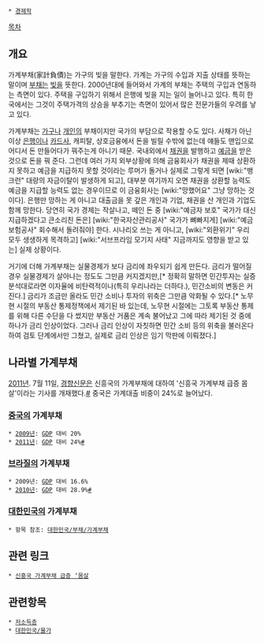  * [[경제학]]

[[목차]]
== 개요 ==
가계부채(家計負債)는 가구의 빚을 말한다. 가계는 가구의 수입과 지출 상태를 뜻하는 말이며 [[부채]]는 [[빚]]을 뜻한다. 2000년대에 들어와서 가계의 부채는 주택의 구입과 연동하는 측면이 있다. 주택을 구입하기 위해서 은행에 빚을 지는 일이 늘어나고 있다. 특히 한국에서는 그것이 주택가격의 상승을 부추기는 측면이 있어서 많은 전문가들의 우려를 낳고 있다. 

가계부채는 [[가구]]나 [[개인]]의 부채이지만 국가의 부담으로 작용할 수도 있다. 사채가 아닌 이상 [[은행]]이나 [[카드사]], 캐피탈, 상호금융에서 돈을 빌릴 수밖에 없는데 얘들도 맨입으로 어디서 돈 만들어다가 꿔주는게 아니기 때문. 국내외에서 [[채권]]을 발행하고 [[예금]]을 받은 것으로 돈을 꿔 준다. 그런데 여러 가지 외부상황에 의해 금융회사가 채권을 제때 상환하지 못하고 예금을 지급하지 못할 것이라는 루머가 돌거나 실제로 그렇게 되면 [wiki:"뱅크런" 대량의 자금이탈이 발생하게 되고], 대부분 여기까지 오면 채권을 상환할 능력도 예금을 지급할 능력도 없는 경우이므로 이 금융회사는 [wiki:"망했어요" 그냥 망하는 것이다]. 은행만 망하는 게 아니고 대출금을 못 갚은 개인과 기업, 채권을 산 개인과 기업도 함께 망한다. 당연히 국가 경제는 작살나고, 떼인 돈 중 [wiki:"예금자 보호" 국가가 대신 지급하겠다고 큰소리친 돈은] [wiki:"한국자산관리공사" 국가가 뼈빠지게] [wiki:"예금보험공사" 회수해서 돌려줘야] 한다. 시나리오 쓰는 게 아니고, [wiki:"외환위기" 우리 모두 생생하게 목격하고] [wiki:"서브프라임 모기지 사태" 지금까지도 영향을 받고 있는] 실제 상황이다.

거기에 더해 가계부채는 실물경제가 보다 금리에 좌우되기 쉽게 만든다. 금리가 떨어질 경우 실물경제가 살아나는 정도도 그만큼 커지겠지만,[* 정확히 말하면 민간투자는 실증분석대로라면 이자율에 비탄력적이나(특히 우리나라는 더하다.), 민간소비의 변동은 커진다.] 금리가 조금만 올라도 민간 소비나 투자의 위축은 그만큼 악화될 수 있다.[* 노무현 시절의 부동산 통제정책에서 제기된 바 있는데, 노무현 시절에는 그토록 부동산 통제를 위해 다른 수단을 다 썼지만 부동산 거품은 계속 불어났고 그에 따라 제기된 것 중에 하나가 금리 인상이었다. 그러나 금리 인상이 자칫하면 민간 소비 등의 위축을 불러온다 하여 검토 단계에서만 그쳤고, 실제로 금리 인상은 임기 막판에 이뤄졌다.] 

== 나라별 가계부채 ==
[[2011년]]. 7월 11일, [[경향신문]]은 신흥국의 가계부채에 대하여 '신흥국 가계부채 급증 몸살'이라는 기사를 개재했다.[http://news.khan.co.kr/kh_news/khan_art_view.html?artid=201107112135575&code=920301 #] 중국은 가계대출 비중이 24%로 늘어났다. 

=== [[중국]]의 가계부채 ===
 * [[2009년]]: [[GDP]] 대비 20%
 * [[2011년]]: [[GDP]] 대비 24%[http://news.khan.co.kr/kh_news/khan_art_view.html?artid=201107112135575&code=920301 #]

=== [[브라질]]의 가계부채 ===
 * 2009년: [[GDP]] 대비 16.6%
 * [[2010년]]: [[GDP]] 대비 28.9%[http://news.khan.co.kr/kh_news/khan_art_view.html?artid=201107112135575&code=920301 #]

=== [[대한민국]]의 가계부채 ===
 * 항목 참조: [[대한민국/부채/가계부채]]

== 관련 링크 ==
 * [http://news.khan.co.kr/kh_news/khan_art_view.html?artid=201107112135575&code=920301 신흥국 가계부채 급증 ‘몸살]

== 관련항목 ==
 * [[저소득층]]
 * [[대한민국/물가]]
